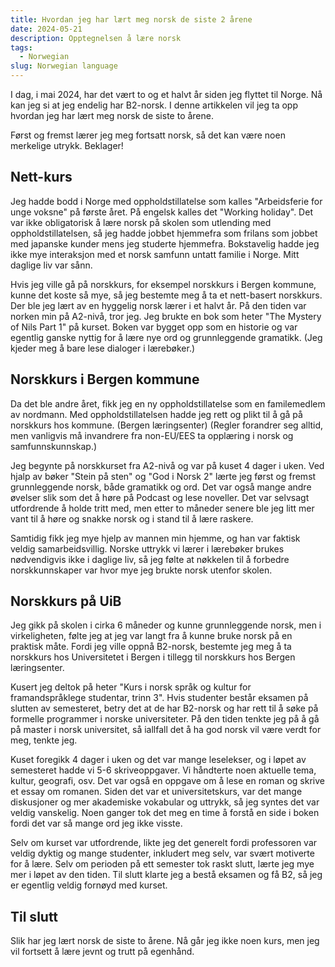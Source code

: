 ```yaml
---
title: Hvordan jeg har lært meg norsk de siste 2 årene
date: 2024-05-21
description: Opptegnelsen å lære norsk
tags:
  - Norwegian
slug: Norwegian language
---
```


I dag, i mai 2024, har det vært to og et halvt år siden jeg flyttet til Norge. Nå kan jeg si at jeg endelig har B2-norsk.
I denne artikkelen vil jeg ta opp hvordan jeg har lært meg norsk de siste to årene.

Først og fremst lærer jeg meg fortsatt norsk, så det kan være noen merkelige utrykk. Beklager!


## Nett-kurs
Jeg hadde bodd i Norge med oppholdstillatelse som kalles "Arbeidsferie for unge voksne" på første året. På engelsk kalles det "Working holiday". Det var ikke obligatorisk å lære norsk på skolen som utlending med oppholdstillatelsen, så jeg hadde jobbet hjemmefra som frilans som jobbet med japanske kunder mens jeg studerte hjemmefra. Bokstavelig hadde jeg ikke mye interaksjon med et norsk samfunn untatt familie i Norge. Mitt daglige liv var sånn.

Hvis jeg ville gå på norskkurs, for eksempel norskkurs i Bergen kommune, kunne det koste så mye, så jeg bestemte meg å ta et nett-basert norskkurs. Der ble jeg lært av en hyggelig norsk lærer i et halvt år. På den tiden var norken min på A2-nivå, tror jeg. Jeg brukte en bok som heter "The Mystery of Nils Part 1" på kurset. Boken var bygget opp som en historie og var egentlig ganske nyttig for å lære nye ord og grunnleggende gramatikk. (Jeg kjeder meg å bare lese dialoger i lærebøker.)

## Norskkurs i Bergen kommune
Da det ble andre året, fikk jeg en ny oppholdstillatelse som en familemedlem av nordmann. Med oppholdstillatelsen hadde jeg rett og plikt til å gå på norskkurs hos kommune. (Bergen læringsenter) 
(Regler forandrer seg alltid, men vanligvis må invandrere fra non-EU/EES ta opplæring i norsk og samfunnskunnskap.) 

Jeg begynte på norskkurset fra A2-nivå og var på kuset 4 dager i uken. Ved hjalp av bøker "Stein på sten" og "God i Norsk 2" lærte jeg først og fremst grunnleggende norsk, både gramatikk og ord. Det var også mange andre øvelser slik som det å høre på Podcast og lese noveller. Det var selvsagt utfordrende å holde tritt med, men etter to måneder senere ble jeg litt mer vant til å høre og snakke norsk og i stand til å lære raskere.

Samtidig fikk jeg mye hjelp av mannen min hjemme, og han var faktisk veldig samarbeidsvillig. Norske uttrykk vi lærer i lærebøker brukes nødvendigvis ikke i daglige liv, så jeg følte at nøkkelen til å forbedre norskkunnskaper var hvor mye jeg brukte norsk utenfor skolen. 

## Norskkurs på UiB
Jeg gikk på skolen i cirka 6 måneder og kunne grunnleggende norsk, men i virkeligheten, følte jeg at jeg var langt fra å kunne bruke norsk på en praktisk måte. Fordi jeg ville oppnå B2-norsk, bestemte jeg meg å ta norskkurs hos Universitetet i Bergen i tillegg til norskkurs hos Bergen læringsenter. 

Kusert jeg deltok på heter "Kurs i norsk språk og kultur for framandspråklege studentar, trinn 3". Hvis studenter består eksamen på slutten av semesteret, betry det at de har B2-norsk og har rett til å søke på formelle programmer i norske universiteter. På den tiden tenkte jeg på å gå på master i norsk universitet, så iallfall det å ha god norsk vil være verdt for meg, tenkte jeg. 

Kuset foregikk 4 dager i uken og det var mange leselekser, og i løpet av semesteret hadde vi 5-6 skriveoppgaver. Vi håndterte noen aktuelle tema, kultur, geografi, osv. Det var også en oppgave om å lese en roman og skrive et essay om romanen. Siden det var et universitetskurs, var det mange diskusjoner og mer akademiske vokabular og uttrykk, så jeg syntes det var veldig vanskelig. Noen ganger tok det meg en time å forstå en side i boken fordi det var så mange ord jeg ikke visste. 

Selv om kurset var utfordrende, likte jeg det generelt fordi professoren var veldig dyktig og mange studenter, inkludert meg selv, var svært motiverte for å lære. Selv om perioden på ett semester tok raskt slutt, lærte jeg mye mer i løpet av den tiden. Til slutt klarte jeg a bestå eksamen og få B2, så jeg er egentlig veldig fornøyd med kurset. 

## Til slutt
Slik har jeg lært norsk de siste to årene. Nå går jeg ikke noen kurs, men jeg vil fortsett å lære jevnt og trutt på egenhånd. 

